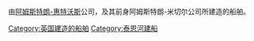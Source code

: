 由[[阿姆斯特朗-惠特沃斯|阿姆斯特朗-惠特沃斯]]公司，及其前身阿姆斯特朗-米切尔公司所建造的船舶。

[[Category:英国建造的船舶|Category:英国建造的船舶]]
[[Category:泰恩河建船|Category:泰恩河建船]]